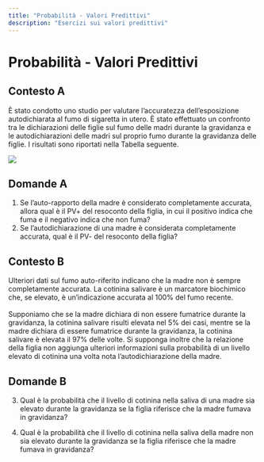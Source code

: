 ```yaml
---
title: "Probabilità - Valori Predittivi"
description: "Esercizi sui valori predittivi"
---
```

# Probabilità - Valori Predittivi

## Contesto A

È stato condotto uno studio per valutare l'accuratezza dell'esposizione autodichiarata al fumo di sigaretta in utero. È stato effettuato un confronto tra le dichiarazioni delle figlie sul fumo delle madri durante la gravidanza e le autodichiarazioni delle madri sul proprio fumo durante la gravidanza delle figlie. I risultati sono riportati nella Tabella seguente.

![](images/paste-3.png)

## Domande A

1.  Se l'auto-rapporto della madre è considerato completamente accurata, allora qual è il PV+ del resoconto della figlia, in cui il positivo indica che fuma e il negativo indica che non fuma?
2.  Se l'autodichiarazione di una madre è considerata completamente accurata, qual è il PV- del resoconto della figlia?

## Contesto B

Ulteriori dati sul fumo auto-riferito indicano che la madre non è sempre completamente accurata. La cotinina salivare è un marcatore biochimico che, se elevato, è un'indicazione accurata al 100% del fumo recente.\
\
Supponiamo che se la madre dichiara di non essere fumatrice durante la gravidanza, la cotinina salivare risulti elevata nel 5% dei casi, mentre se la madre dichiara di essere fumatrice durante la gravidanza, la cotinina salivare è elevata il 97% delle volte. Si supponga inoltre che la relazione della figlia non aggiunga ulteriori informazioni sulla probabilità di un livello elevato di cotinina una volta nota l'autodichiarazione della madre.\

## Domande B

3.  Qual è la probabilità che il livello di cotinina nella saliva di una madre sia elevato durante la gravidanza se la figlia riferisce che la madre fumava in gravidanza?

4.  Qual è la probabilità che il livello di cotinina nella saliva della madre non sia elevato durante la gravidanza se la figlia riferisce che la madre fumava in gravidanza?